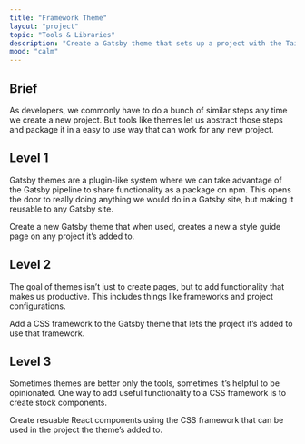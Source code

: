 ```yaml
---
title: "Framework Theme"
layout: "project"
topic: "Tools & Libraries"
description: "Create a Gatsby theme that sets up a project with the Tailwind CSS framework."
mood: "calm"
---
```


## Brief

As developers, we commonly have to do a bunch of similar steps any time we create a new project. But tools like themes let us abstract those steps and package it in a easy to use way that can work for any new project.

## Level 1

Gatsby themes are a plugin-like system where we can take advantage of the Gatsby pipeline to share functionality as a package on npm. This opens the door to really doing anything we would do in a Gatsby site, but making it reusable to any Gatsby site.

Create a new Gatsby theme that when used, creates a new a style guide page on any project it’s added to.

## Level 2

The goal of themes isn’t just to create pages, but to add functionality that makes us productive. This includes things like frameworks and project configurations.

Add a CSS framework to the Gatsby theme that lets the project it’s added to use that framework.

## Level 3

Sometimes themes are better only the tools, sometimes it’s helpful to be opinionated. One way to add useful functionality to a CSS framework is to create stock components.

Create resuable React components using the CSS framework that can be used in the project the theme’s added to.
